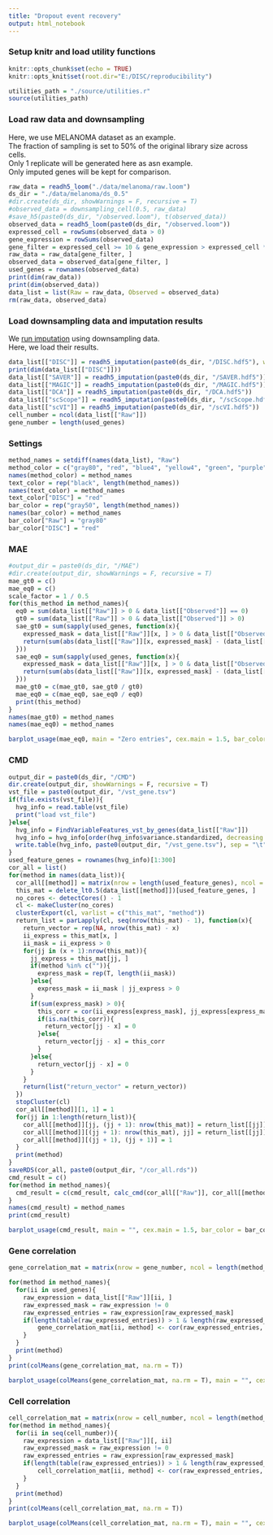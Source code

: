 ```yaml
---
title: "Dropout event recovery"
output: html_notebook
---
```

### Setup knitr and load utility functions
```r
knitr::opts_chunk$set(echo = TRUE)
knitr::opts_knit$set(root.dir="E:/DISC/reproducibility")
```
```r
utilities_path = "./source/utilities.r"
source(utilities_path)
```
### Load raw data and downsampling
Here, we use MELANOMA dataset as an example.</br>
The fraction of sampling is set to 50% of the original library size across cells.</br>
Only 1 replicate will be generated here as asn example.</br>
Only imputed genes will be kept for comparison.
```r
raw_data = readh5_loom("./data/melanoma/raw.loom")
ds_dir = "./data/melanoma/ds_0.5"
#dir.create(ds_dir, showWarnings = F, recursive = T)
#observed_data = downsampling_cell(0.5, raw_data)
#save_h5(paste0(ds_dir, "/observed.loom"), t(observed_data))
observed_data = readh5_loom(paste0(ds_dir, "/observed.loom"))
expressed_cell = rowSums(observed_data > 0)
gene_expression = rowSums(observed_data)
gene_filter = expressed_cell >= 10 & gene_expression > expressed_cell * 1
raw_data = raw_data[gene_filter, ]
observed_data = observed_data[gene_filter, ]
used_genes = rownames(observed_data)
print(dim(raw_data))
print(dim(observed_data))
data_list = list(Raw = raw_data, Observed = observed_data)
rm(raw_data, observed_data)
```
### Load downsampling data and imputation results
We <a href="https://github.com/iyhaoo/DISC/blob/master/reproducibility/tutorials/run_imputation.md">run imputation</a>  using downsampling data.</br>
Here, we load their results.
```r
data_list[["DISC"]] = readh5_imputation(paste0(ds_dir, "/DISC.hdf5"), with_outliers = T)[used_genes, ]
print(dim(data_list[["DISC"]]))
data_list[["SAVER"]] = readh5_imputation(paste0(ds_dir, "/SAVER.hdf5"))
data_list[["MAGIC"]] = readh5_imputation(paste0(ds_dir, "/MAGIC.hdf5"))
data_list[["DCA"]] = readh5_imputation(paste0(ds_dir, "/DCA.hdf5"))
data_list[["scScope"]] = readh5_imputation(paste0(ds_dir, "/scScope.hdf5"))
data_list[["scVI"]] = readh5_imputation(paste0(ds_dir, "/scVI.hdf5"))
cell_number = ncol(data_list[["Raw"]])
gene_number = length(used_genes)
```
### Settings
```r
method_names = setdiff(names(data_list), "Raw")
method_color = c("gray80", "red", "blue4", "yellow4", "green", "purple", "cyan")
names(method_color) = method_names
text_color = rep("black", length(method_names))
names(text_color) = method_names
text_color["DISC"] = "red"
bar_color = rep("gray50", length(method_names))
names(bar_color) = method_names
bar_color["Raw"] = "gray80"
bar_color["DISC"] = "red"
```
### MAE
```r
#output_dir = paste0(ds_dir, "/MAE")
#dir.create(output_dir, showWarnings = F, recursive = T)
mae_gt0 = c()
mae_eq0 = c()
scale_factor = 1 / 0.5
for(this_method in method_names){
  eq0 = sum(data_list[["Raw"]] > 0 & data_list[["Observed"]] == 0)
  gt0 = sum(data_list[["Raw"]] > 0 & data_list[["Observed"]] > 0)
  sae_gt0 = sum(sapply(used_genes, function(x){
    expressed_mask = data_list[["Raw"]][x, ] > 0 & data_list[["Observed"]][x, ] > 0
    return(sum(abs(data_list[["Raw"]][x, expressed_mask] - (data_list[[this_method]][x, expressed_mask] * scale_factor))))
  }))
  sae_eq0 = sum(sapply(used_genes, function(x){
    expressed_mask = data_list[["Raw"]][x, ] > 0 & data_list[["Observed"]][x, ] == 0
    return(sum(abs(data_list[["Raw"]][x, expressed_mask] - (data_list[[this_method]][x, expressed_mask] * scale_factor))))
  }))
  mae_gt0 = c(mae_gt0, sae_gt0 / gt0)
  mae_eq0 = c(mae_eq0, sae_eq0 / eq0)
  print(this_method)
}
names(mae_gt0) = method_names
names(mae_eq0) = method_names
```

```r
barplot_usage(mae_eq0, main = "Zero entries", cex.main = 1.5, bar_color = bar_color, text_color = text_color, use_data_order = T, ylab = "Log (MAE + 1)", cex.lab = 1.5, font.main = 1)
```

### CMD
```r
output_dir = paste0(ds_dir, "/CMD")
dir.create(output_dir, showWarnings = F, recursive = T)
vst_file = paste0(output_dir, "/vst_gene.tsv")
if(file.exists(vst_file)){
  hvg_info = read.table(vst_file)
  print("load vst_file")
}else{
  hvg_info = FindVariableFeatures_vst_by_genes(data_list[["Raw"]])
  hvg_info = hvg_info[order(hvg_info$variance.standardized, decreasing = T), ]
  write.table(hvg_info, paste0(output_dir, "/vst_gene.tsv"), sep = "\t", quote = F, row.names = T, col.names = T)
}
used_feature_genes = rownames(hvg_info)[1:300]
cor_all = list()
for(method in names(data_list)){
  cor_all[[method]] = matrix(nrow = length(used_feature_genes), ncol = length(used_feature_genes), dimnames = list(used_feature_genes, used_feature_genes))
  this_mat = delete_lt0.5(data_list[[method]])[used_feature_genes, ]
  no_cores <- detectCores() - 1
  cl <- makeCluster(no_cores)
  clusterExport(cl, varlist = c("this_mat", "method"))
  return_list = parLapply(cl, seq(nrow(this_mat) - 1), function(x){
    return_vector = rep(NA, nrow(this_mat) - x)
    ii_express = this_mat[x, ]
    ii_mask = ii_express > 0
    for(jj in (x + 1):nrow(this_mat)){
      jj_express = this_mat[jj, ]
      if(method %in% c("")){
        express_mask = rep(T, length(ii_mask))
      }else{
        express_mask = ii_mask | jj_express > 0
      }
      if(sum(express_mask) > 0){
        this_corr = cor(ii_express[express_mask], jj_express[express_mask], use = "pairwise.complete.obs")
        if(is.na(this_corr)){
          return_vector[jj - x] = 0
        }else{
          return_vector[jj - x] = this_corr
        }
      }else{
        return_vector[jj - x] = 0
      }
    }
    return(list("return_vector" = return_vector))
  })
  stopCluster(cl)
  cor_all[[method]][1, 1] = 1
  for(jj in 1:length(return_list)){
    cor_all[[method]][jj, (jj + 1): nrow(this_mat)] = return_list[[jj]][["return_vector"]]
    cor_all[[method]][(jj + 1): nrow(this_mat), jj] = return_list[[jj]][["return_vector"]]
    cor_all[[method]][(jj + 1), (jj + 1)] = 1
  }
  print(method)
}
saveRDS(cor_all, paste0(output_dir, "/cor_all.rds"))
cmd_result = c()
for(method in method_names){
  cmd_result = c(cmd_result, calc_cmd(cor_all[["Raw"]], cor_all[[method]]))
}
names(cmd_result) = method_names
print(cmd_result)
```
```r
barplot_usage(cmd_result, main = "", cex.main = 1.5, bar_color = bar_color, text_color = text_color, use_data_order = T, ylab = "CMD", cex.lab = 1.5, font.main = 1, ylim = c(-0.1, 1))
```


### Gene correlation
```r
gene_correlation_mat = matrix(nrow = gene_number, ncol = length(method_names), dimnames = list(used_genes, method_names))

for(method in method_names){
  for(ii in used_genes){
  	raw_expression = data_list[["Raw"]][ii, ]
  	raw_expressed_mask = raw_expression != 0
  	raw_expressed_entries = raw_expression[raw_expressed_mask]
  	if(length(table(raw_expressed_entries)) > 1 & length(raw_expressed_entries) >= (0.1 * cell_number)){
    	gene_correlation_mat[ii, method] <- cor(raw_expressed_entries, data_list[[method]][ii, raw_expressed_mask], method = "pearson")
  	}
  }
  print(method)
}
print(colMeans(gene_correlation_mat, na.rm = T))
```
```r
barplot_usage(colMeans(gene_correlation_mat, na.rm = T), main = "", cex.main = 1.5, bar_color = bar_color, text_color = text_color, use_data_order = T, decreasing = T, ylab = "Gene correlation with reference", cex.lab = 1.5, font.main = 1, ylim = c(-0.1, 1))
```
### Cell correlation
```r
cell_correlation_mat = matrix(nrow = cell_number, ncol = length(method_names), dimnames = list(c(), method_names))
for(method in method_names){
  for(ii in seq(cell_number)){
  	raw_expression = data_list[["Raw"]][, ii]
  	raw_expressed_mask = raw_expression != 0
  	raw_expressed_entries = raw_expression[raw_expressed_mask]
  	if(length(table(raw_expressed_entries)) > 1 & length(raw_expressed_entries) >= (0.1 * gene_number)){
    	cell_correlation_mat[ii, method] <- cor(raw_expressed_entries, data_list[[method]][raw_expressed_mask, ii], method = "pearson")
  	}
  }
  print(method)
}
print(colMeans(cell_correlation_mat, na.rm = T))
```
```r
barplot_usage(colMeans(cell_correlation_mat, na.rm = T), main = "", cex.main = 1.5, bar_color = bar_color, text_color = text_color, use_data_order = T, decreasing = T, ylab = "Cell correlation with reference", cex.lab = 1.5, font.main = 1, ylim = c(-0.1, 1))
```







